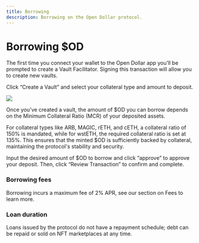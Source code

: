 ```yaml
---
title: Borrowing
description: Borrowing on the Open Dollar protocol.
---
```


# Borrowing $OD

The first time you connect your wallet to the Open Dollar app you’ll be prompted to create a Vault Facilitator. Signing this transaction will allow you to create new vaults.

Click “Create a Vault” and select your collateral type and amount to deposit.

![](</img/Borrowing OD Image.png>)

Once you’ve created a vault, the amount of $OD you can borrow depends on the Minimum Collateral Ratio (MCR) of your deposited assets.

For collateral types like ARB, MAGIC, rETH, and cETH, a collateral ratio of 150% is mandated, while for wstETH, the required collateral ratio is set at 135%. This ensures that the minted $OD is sufficiently backed by collateral, maintaining the protocol's stability and security.

Input the desired amount of $OD to borrow and click “approve” to approve your deposit. Then, click “Review Transaction” to confirm and complete.

### Borrowing fees

Borrowing incurs a maximum fee of 2% APR, see our section on Fees to learn more.

### Loan duration

Loans issued by the protocol do not have a repayment schedule; debt can be repaid or sold on NFT marketplaces at any time.
